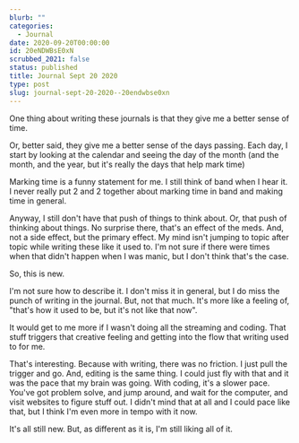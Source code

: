```yaml
---
blurb: ""
categories:
  - Journal
date: 2020-09-20T00:00:00
id: 20eNDWBsE0xN
scrubbed_2021: false
status: published
title: Journal Sept 20 2020
type: post
slug: journal-sept-20-2020--20endwbse0xn
---
```


One thing about writing these journals is that they give me a better sense of time. 

Or, better said, they give me a better sense of the days passing. Each day, I start by looking at the calendar and seeing the day of the month (and the month, and the year, but it's really the days that help mark time)

Marking time is a funny statement for me. I still think of band when I hear it. I never really put 2 and 2 together about marking time in band and making time in general. 

Anyway, I still don't have that push of things to think about. Or, that push of thinking about things. No surprise there, that's an effect of the meds. And, not a side effect, but the primary effect. My mind isn't jumping to topic after topic while writing these like it used to. I'm not sure if there were times when that didn't happen when I was manic, but I don't think that's the case. 

So, this is new. 

I'm not sure how to describe it. I don't miss it in general, but I do miss the punch of writing in the journal. But, not that much. It's more like a feeling of, "that's how it used to be, but it's not like that now". 

It would get to me  more if I wasn't doing all the streaming and coding. That stuff triggers that creative feeling and getting into the flow that writing used to for me. 

That's interesting. Because with writing, there was no friction. I just pull the trigger and go. And, editing is the same thing. I could just fly with that and it was the pace that my brain was going. With coding, it's a slower pace. You've got problem solve, and jump around, and wait for the computer, and visit websites to figure stuff out. I didn't mind that at all and I could pace like that, but I think I'm even more in tempo with it now. 

It's all still new. But, as different as it is, I'm still liking all of it.